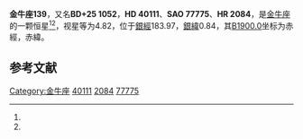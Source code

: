 {{Starbox begin
| name = 金牛座139
}}
{{Starbox observe
| epoch = [[J2000.0|J2000.0]]
| constell = [[金牛座|金牛座]]<ref name=SIMBAD>{{cite web
 | url=http://simbad.u-strasbg.fr/simbad/sim-id?Ident=HR+2084
 | title=Pulsating variable Star
 | publisher=Centre de Données astronomiques de Strasbourg
 | work=SIMBAD
 | accessdate=2012-07-13
 | archive-date=2016-03-17
 | archive-url=https://web.archive.org/web/20160317212103/http://simbad.u-strasbg.fr/simbad/sim-id?Ident=HR+2084
 | dead-url=no
 }}</ref><ref name=DATA>{{cite web
 | url=http://vizier.u-strasbg.fr/viz-bin/VizieR-5?-out.add=.&-source=5050&-corr=PK=HR&-out.max=9999&HR=2084
 | title=VizieR Detailed Page
 | accessdate=2012-07-13
 | archive-date=2016-03-05
 | archive-url=https://web.archive.org/web/20160305034601/http://vizier.u-strasbg.fr/viz-bin/VizieR-5?-out.add=.&-source=5050&-corr=PK=HR&-out.max=9999&HR=2084
 | dead-url=no
 }}</ref>
| 星官 = 
| ra = {{RA|5|57|59.7}}<ref name=SIMBAD /><ref name=DATA />
| dec = {{DEC|+25|57|14}}<ref name=SIMBAD /><ref name=DATA />
| appmag_v = 4.82<ref name=SIMBAD /><ref name=DATA />
}}
{{Starbox character
| class = B0.5II<ref name=SIMBAD /><ref name=DATA />
| b-v = -0.06<ref name=SIMBAD /><ref name=DATA />
| u-b = -0.93<ref name=SIMBAD /><ref name=DATA />
| r-i = -0.11<ref name=SIMBAD /><ref name=DATA />
| variable = 
}}
{{Starbox astrometry
| radial_v = -0.93
| prop_mo_ra = 8
| parallax = 
| p_error = 
}}
{{Starbox catalog
| names =BD+25 1052，[[SAO星表|SAO]] 77775，[[HD星表|HD]] 40111，[[HR星表|HR]] 2084}}
{{Starbox reference |Simbad=HR+2084}}
{{Starbox end}}

'''金牛座139'''，又名'''BD+25 1052'''，'''HD 40111'''、'''SAO 77775'''、'''HR 2084'''，是[[金牛座|金牛座]]的一颗恒星<ref name=SIMBAD /><ref name=DATA />，视星等为4.82，位于[[銀道座標系|銀經]]183.97，[[銀道座標系|銀緯]]0.84，其[[B1900.0|B1900.0]]坐标为赤經{{RA|5|51|47.3}}，赤緯{{DEC|+25|0.84|30}}。

== 参考文献 ==
{{reflist}}

{{star-stub}}

{{金牛座恒星}}
{{星官|司怪|4|6}}
[[Category:金牛座|Category:金牛座]]
[[Category:HD和HDE天體|40111]]
[[Category:HR天體|2084]]
[[Category:SAO天體|77775]]